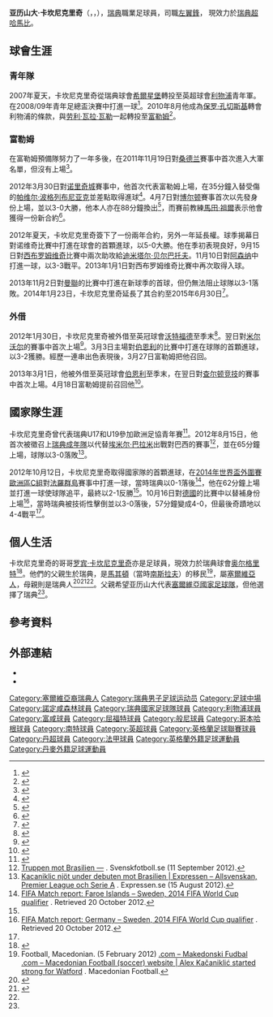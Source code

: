 {{noteTA
|G1=Football
|G2=FAcup
|G3=EPL
|T=zh-hans:亚历山大·卡坎尼克里奇; zh-hk:亞歷山大·卡加尼基歷;
|1=zh-hans:亚历山大·卡坎尼克里奇; zh-hk:亞歷山大·卡加尼基歷;
|2=zh-hans:卡坎尼克里奇; zh-hk:卡加尼基歷;
|3=zh-hans:帕維爾‧波格列布尼亞克;zh-hk:帕維爾‧普基尼耶克;zh-tw:帕維爾‧波格列布尼亞克;
|4=zh-hans:迪米塔尔·贝尔巴托夫;zh-hk:迪米塔爾·貝碧托夫;zh-tw:迪米塔爾·貝爾巴托夫;
}}
{{Infobox football biography
| name = 亚历山大·卡坎尼克里奇<br />Alexander Kačaniklić
| fullname = Alexander Kačaniklić<ref>{{cite web |url=http://www.premierleague.com/content/dam/premierleague/site-content/News/publications/squad-lists/squad-lists-september-2011.pdf |title=Premier League Clubs submit Squad Lists: Fulham |publisher=Premier League |format=PDF |date=2 September 2011 |accessdate=6 February 2012 |archive-date=2013-07-31 |archive-url=https://web.archive.org/web/20130731092613/http://www.premierleague.com/content/dam/premierleague/site-content/News/publications/squad-lists/squad-lists-september-2011.pdf |dead-url=no }}</ref>
| image = Alexander Kačaniklić at qualifications for the 2014 FIFA World Cup - Austria vs Sweden 2013-06-07 (003).jpg
| caption = 
| birth_date = {{birth date and age|1991|08|13|df=y}}
| birth_place = {{SWE}}[[赫尔辛堡|赫尔辛堡]]
| height = {{height|m=1.81}}
| currentclub = [[哈馬比足球會|哈馬比]]
| clubnumber = 20
| position = [[中場_(足球)|左翼鋒]]
| youthyears1 = {{0|000}}?-2007 |youthclubs1 = [[希爾星堡體育會|希爾星堡]]
| youthyears2 = 2007-2010 |youthclubs2 = [[利物浦足球俱乐部|利物浦]]
| youthyears3 = 2010-2012 |youthclubs3 = [[富勒姆足球俱乐部|富勒姆]]
| years1 = 2012-2016 |clubs1 = [[富勒姆足球俱乐部|富勒姆]] |caps1 = 84 |goals1 = 10
| years2 = 2012 |clubs2 = → [[沃特福德足球俱乐部|沃特福德]] |caps2 = 12 |goals2 = 1
| years3 = 2013 |clubs3 = → [[伯恩利足球俱乐部|伯恩利]] |caps3 = 6 |goals3 = 0
| years4 = 2014 |clubs4 = → [[哥本哈根足球會|哥本哈根]] |caps4 = 7 |goals4 = 2
| years5 = 2016-2019 |clubs5 =  [[南特足球俱乐部|南特]] |caps5 = 26 |goals5 = 0
| years6 = 2019- |clubs6 =  [[哈馬比足球會|哈馬比]] |caps6 = 0 |goals6 = 0
| nationalyears1 = 2006-2008 |nationalteam1 =[[瑞典17歲以下國家足球隊|瑞典U17]] |nationalcaps1 = 8 |nationalgoals1 = 1
| nationalyears2 = 2008-2009 |nationalteam2 = [[瑞典19歲以下國家足球隊|瑞典U19]] |nationalcaps2 = 9 |nationalgoals2 = 1
| nationalyears3 = 2012-2014 |nationalteam3 = [[瑞典國家足球隊|瑞典]] |nationalcaps3 = 19 |nationalgoals3 = 3
| club-update = 19:37, 9 February 2019 (UTC)
| nationalteam-update = 5 March 2014
}}

'''亚历山大·卡坎尼克里奇'''（{{lang-sv|Alexander Kačaniklić}}，{{lang-mk|Александар Kачaниклиќ}}，{{bd|1991年|8月13日|catIdx=Kačaniklić}}），[[瑞典|瑞典]]職業足球員，司職[[中場_(足球)|左翼鋒]]， 現效力於[[瑞典足球超级联赛|瑞典超]][[哈馬比足球會|哈馬比]]。

==球會生涯==

===青年隊===
2007年夏天，卡坎尼克里奇從瑞典球會[[希爾星堡體育會|希爾星堡]]轉投至英超球會[[利物浦足球俱乐部|利物浦]]青年軍。在2008/09年青年足總盃決賽中打進一球<ref>{{cite web |url=http://www.liverpoolfc.tv/team/first-team/player/alex-kacaniklic |title=Alex Kacaniklic: Profile |publisher=Liverpool F.C |accessdate=5 February 2012 |deadurl=yes |archiveurl=https://web.archive.org/web/20120522001952/http://www.liverpoolfc.tv/team/first-team/player/alex-kacaniklic |archivedate=2012年5月22日 }}</ref>。2010年8月他成為[[保罗·孔切斯基|保罗·孔切斯基]]轉會利物浦的條款，與[[劳利·瓦拉·瓦勒|劳利·瓦拉·瓦勒]]一起轉投至[[富勒姆足球俱乐部|富勒姆]]<ref>{{Cite news|url=http://news.bbc.co.uk/sport2/hi/football/teams/l/liverpool/8944785.stm|title=Liverpool complete Paul Konchesky signing from Fulham|date=31 August 2010|publisher=BBC Sport|accessdate=5 February 2012|archive-date=2012-10-05|archive-url=https://www.webcitation.org/6BBdaKxS5?url=http://news.bbc.co.uk/sport2/hi/football/teams/l/liverpool/8944785.stm|dead-url=no}}</ref>。

===富勒姆===
在富勒姆預備隊努力了一年多後，在2011年11月19日對[[桑德兰足球俱乐部|桑德兰]]賽事中首次進入大軍名單，但沒有上場<ref>{{Cite news |url=http://www.bbc.co.uk/sport/0/football/15704820 |title=Sunderland 0–0 Fulham |first=Owen |last=Phillips |publisher=BBC Sport |date=9 November 2011 |accessdate=4 February 2012 |archive-date=2015-11-05 |archive-url=https://web.archive.org/web/20151105231435/http://www.bbc.co.uk/sport/0/football/15704820 |dead-url=no }}</ref>。

2012年3月30日對[[诺里奇城足球俱乐部|诺里奇城]]賽事中，他首次代表富勒姆上場，在35分鐘入替受傷的[[帕维尔·波格列布尼亚克|帕维尔·波格列布尼亚克]]並差點取得進球<ref name = "debut">{{Cite news |url=http://www.bbc.co.uk/sport/0/football/17497309 |title=Fulham 2–1 Norwich |publisher=BBC |work=BBC Sport |first=John |last=Sinnott |date=30 March 2012 |accessdate=7 April 2012 |archive-date=2015-11-05 |archive-url=https://web.archive.org/web/20151105231418/http://www.bbc.co.uk/sport/0/football/17497309 |dead-url=no }}</ref>。4月7日對[[博尔顿足球俱乐部|博尔顿]]賽事首次以先發身份上場，並以3-0大勝，他本人亦在88分鐘換出<ref>{{Cite news|url=http://www.bbc.co.uk/sport/0/football/17570919|title=Bolton 0–3 Fulham|publisher=BBC Sport|date=7 April 2012|accessdate=7 April 2012|archive-date=2015-12-25|archive-url=https://web.archive.org/web/20151225122624/http://www.bbc.co.uk/sport/0/football/17570919|dead-url=no}}</ref>，而賽前教練[[馬田·祖爾|馬田·祖爾]]表示他會獲得一份新合約<ref>{{Cite news|url=http://www.fulhamchronicle.co.uk/london-sport/fulham-fc/2012/04/05/kacaniklic-set-for-new-fulham-deal-82029-30704334/#ixzz1rEkju6nt|title=Kacaniklic set for new deal|publisher=Fulham Chronicle|date=5 April 2012|accessdate=5 April 2012|archive-date=2012-04-08|archive-url=https://web.archive.org/web/20120408200304/http://www.fulhamchronicle.co.uk/london-sport/fulham-fc/2012/04/05/kacaniklic-set-for-new-fulham-deal-82029-30704334/#ixzz1rEkju6nt|dead-url=no}}</ref>。

2012年夏天，卡坎尼克里奇簽下了一份兩年合約，另外一年延長權。球季揭幕日對诺维奇比賽中打進在球會的首顆進球，以5-0大勝。他在季初表現良好，9月15日對[[西布罗姆维奇足球俱乐部|西布罗姆维奇]]比賽中兩次助攻給[[迪米塔尔·贝尔巴托夫|迪米塔尔·贝尔巴托夫]]。11月10日對[[阿森纳足球俱乐部|阿森纳]]中打進一球，以3-3戰平。2013年1月1日對西布罗姆维奇比賽中再次取得入球。

2013年11月2日對[[曼聯|曼聯]]的比賽中打進在新球季的首球，但仍無法阻止球隊以3-1落敗。2014年1月23日，卡坎尼克里奇延長了其合約至2015年6月30日<ref>{{cite web|url=http://www.fulhamfc.com/news/2014/january/23/alex-pens-new-deal|title=Alex Pens New Deal|publisher=Fulham F.C.|date=23 January 2014|accessdate=23 January 2014|archive-date=2018-10-27|archive-url=https://web.archive.org/web/20181027152420/http://www.fulhamfc.com/news/2014/january/23/alex-pens-new-deal|dead-url=no}}</ref>。

===外借===
2012年1月30日，卡坎尼克里奇被外借至英冠球會[[沃特福德足球俱乐部|沃特福德]]至季末<ref>{{Cite news |url=http://news.bbc.co.uk/sport1/hi/football/16789269.stm |title=Watford seal Alex Kacaniklic loan deal |publisher=BBC Sport |date=30 January 2012 |accessdate=4 February 2012}}</ref>。翌日對[[米尔沃尔足球俱乐部|米尔沃尔]]的賽事中首次上場<ref>{{Cite news |url=http://news.bbc.co.uk/sport1/hi/football/eng_div_1/16695847.stm |title=Millwall 0–2 Watford |publisher=BBC Sport |date=31 January 2012 |accessdate=5 February 2012}}</ref>。3月3日主場對[[伯恩利足球俱乐部|伯恩利]]的比賽中打進在球隊的首顆進球，以3-2獲勝。經歷一連串出色表現後，3月27日富勒姆把他召回。

2013年3月1日，他被外借至英冠球會[[伯恩利足球俱乐部|伯恩利]]至季末，在翌日對[[查尔顿竞技足球俱乐部|查尔顿竞技]]的賽事中首次上場。4月18日富勒姆提前召回他<ref>{{cite news|url=http://www.fulhamfc.com/news/2013/april/18/kaca-returns|title=Kaca Returns|publisher=Fulham FC|accessdate=18 April 2013|archive-date=2020-01-21|archive-url=https://web.archive.org/web/20200121211736/http://www.fulhamfc.com/news/2013/april/18/kaca-returns|dead-url=no}}</ref>。
==國家隊生涯==
卡坎尼克里奇曾代表瑞典U17和U19參加歐洲足協青年賽<ref>{{cite web|url=http://www.uefa.com/teamsandplayers/players/player=1908321/profile/index.html|title=Alexander Kacaniklic|publisher=[[UEFA|UEFA]]|accessdate=1 February 2012|archive-date=2020-09-03|archive-url=https://web.archive.org/web/20200903085204/https://www.uefa.com/teamsandplayers/players/player=1908321/profile/index.html|dead-url=no}}</ref>。2012年8月15日，他首次被徵召上[[瑞典國家足球隊|瑞典成年隊]]以代替[[埃米尔·巴拉米|埃米尔·巴拉米]]出戰對巴西的賽事<ref>[http://svenskfotboll.se/arkiv/landslag/2012/08/live-1400-truppen-mot-brasilien-presenteras/ Truppen mot Brasilien —] {{Wayback|url=http://svenskfotboll.se/arkiv/landslag/2012/08/live-1400-truppen-mot-brasilien-presenteras/ |date=20180218090128 }}. Svenskfotboll.se (11 September 2012).</ref>，並在65分鐘上場，球隊以3-0落敗<ref>[http://www.expressen.se/sport/fotboll/landslaget/kacaniklic-njot-under-debuten-mot-brasilien/ Kacaniklic njöt under debuten mot Brasilien | Expressen – Allsvenskan, Premier League och Serie A] {{Wayback|url=http://www.expressen.se/sport/fotboll/landslaget/kacaniklic-njot-under-debuten-mot-brasilien/ |date=20200202052346 }}. Expressen.se (15 August 2012).</ref>。

2012年10月12日，卡坎尼克里奇取得國家隊的首顆進球，在[[2014年世界盃外圍賽歐洲區C組|2014年世界盃外圍賽歐洲區C組]]對[[法羅群島|法羅群島]]賽事中打進一球，當時瑞典以0-1落後<ref name = "faroe">[http://www.fifa.com/worldcup/preliminaries/europe/matches/round=258374/match=300182469/report.html FIFA Match report: Faroe Islands – Sweden, 2014 FIFA World Cup qualifier] {{Wayback|url=http://www.fifa.com/worldcup/preliminaries/europe/matches/round=258374/match=300182469/report.html |date=20140709060327 }}. Retrieved 20 October 2012.</ref>，他在62分鐘上場並打進一球使球隊追平，最終以2-1反勝<ref name=faroe/>。10月16日對[[德國國家足球隊|德國]]的比賽中以替補身份上場<ref name = "germany">[http://www.fifa.com/worldcup/preliminaries/europe/matches/round=258374/match=300182481/report.html FIFA Match report: Germany – Sweden, 2014 FIFA World Cup qualifier] {{Wayback|url=http://www.fifa.com/worldcup/preliminaries/europe/matches/round=258374/match=300182481/report.html |date=20140709060330 }}. Retrieved 20 October 2012.</ref>，當時瑞典被技術性擊倒並以3-0落後，57分鐘變成4-0，但最後奇蹟地以4-4戰平<ref name=germany/>。

==個人生活==
卡坎尼克里奇的哥哥[[罗宾·卡坎尼克里奇|罗宾·卡坎尼克里奇]]亦是足球員，現效力於瑞典球會[[奥尔格里特足球俱乐部|奥尔格里特]]<ref>{{cite web|title=Officiellt: Robin Kačaniklić klar för Kristianstads FF |url=http://fotbolltransfers.com/site/news/29188.html|publisher=Fotbolltransfers|accessdate=17 August 2012}}</ref>。他們的父親生於瑞典，是[[馬其頓|馬其頓]]（當時[[南斯拉夫|南斯拉夫]]）的移民<ref>Football, Macedonian. (5 February 2012) [http://macedonianfootball.com/index.php?option=com_content&view=article&id=4201:alex-kaanikli-started-strong-for-watford&catid=13:international&Itemid=64 .com – Makedonski Fudbal .com – Macedonian Football (soccer) website | Alex Kačaniklić started strong for Watford] {{Wayback|url=http://macedonianfootball.com/index.php?option=com_content&view=article&id=4201:alex-kaanikli-started-strong-for-watford&catid=13:international&Itemid=64 |date=20160322125621 }}. Macedonian Football.</ref>，屬[[塞爾維亞人|塞爾維亞人]]，母親則是瑞典人<ref name=sportal-102519>{{cite web |url=http://www.sportal.rs/news.php?id=102519 |title=存档副本 |accessdate=2013-11-03 |deadurl=yes |archiveurl=https://web.archive.org/web/20131105114117/http://www.sportal.rs/news.php?id=102519 |archivedate=2013-11-05 }}</ref><ref name=Sarma>{{cite web |url=http://sarma.mk/vesti/3556/aleks-kacaniklic-svdskiot-makedonec-koj-mu-dade-gol-na-arsenal/ |title=存档副本 |accessdate=2013-11-03 |deadurl=yes |archiveurl=https://web.archive.org/web/20121116001447/http://sarma.mk/vesti/3556/aleks-kacaniklic-svdskiot-makedonec-koj-mu-dade-gol-na-arsenal/ |archivedate=2012-11-16 }}</ref><ref name=Sarma/>。父親希望亚历山大代表[[塞爾維亞國家足球隊|塞爾維亞國家足球隊]]，但他選擇了瑞典<ref name=sportal-102519/>。

==參考資料==
{{Reflist|2}}

==外部連結==
* {{soccerbase|56448|亚历山大·卡坎尼克里奇}}
* {{UEFA player|1908321|亚历山大·卡坎尼克里奇}}

<!--{{Fulham F.C. squad}}-->

{{DEFAULTSORT:Kacaniklic, Alex}}
[[Category:塞爾維亞裔瑞典人|Category:塞爾維亞裔瑞典人]]
[[Category:瑞典男子足球运动员|Category:瑞典男子足球运动员]]
[[Category:足球中場|Category:足球中場]]
[[Category:諾定咸森林球員|Category:諾定咸森林球員]]
[[Category:瑞典國家足球隊球員|Category:瑞典國家足球隊球員]]
[[Category:利物浦球員|Category:利物浦球員]]
[[Category:富咸球員|Category:富咸球員]]
[[Category:屈福特球員|Category:屈福特球員]]
[[Category:般尼球員|Category:般尼球員]]
[[Category:哥本哈根球員|Category:哥本哈根球員]]
[[Category:南特球員|Category:南特球員]]
[[Category:英超球員|Category:英超球員]]
[[Category:英格蘭足球聯賽球員|Category:英格蘭足球聯賽球員]]
[[Category:丹超球員|Category:丹超球員]]
[[Category:法甲球員|Category:法甲球員]]
[[Category:英格蘭外籍足球運動員|Category:英格蘭外籍足球運動員]]
[[Category:丹麥外籍足球運動員|Category:丹麥外籍足球運動員]]